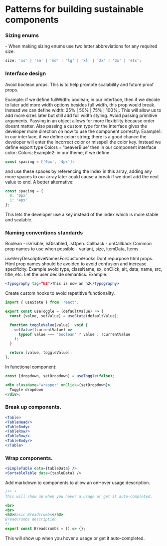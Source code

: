 
<Meta title="Extra Info/Sustainable Components" />

<h1>Patterns for building sustainable components</h1>
<h3>Sizing enums</h3>
<p>
  - When making sizing enums use two letter abbreviations for any required size.
</p>

```jsx
size: 'xs' | 'sm' | 'md' | 'lg' | 'xl' | '2x' | '3x' | 'etc';
```

<h3>Interface design </h3>
<p>
  Avoid boolean props. This is to help promote scalability and future proof
  props.
</p>
<p>
  Example: if we define fullWidth: boolean; in our interface, then if we decide
  to later add more width options besides full width, this prop would break.
  Instead we can define width: 25% | 50% | 75% | 100%;. This will allow us to
  add more sizes later but still add full width styling. Avoid passing primitive
  arguments. Passing in an object allows for more flexibility because order
  doesnt matter. Also passing a custom type for the interface gives the
  developer more direction on how to use the component correctly. Example1: in
  our interface, if we define color: string; there is a good chance the
  developer will enter the incorrect color or misspell the color key. Instead we
  define export type Colors = 'beaverBlue' then in our component interface
  color: Colors; Example2: in our theme, if we define
</p>

```jsx
const spacing = ['0px', '4px'];
```

<p>
  and use these spaces by referencing the index in this array, adding any more
  spaces to our array later could cause a break if we dont add the next value to
  end. A better alternative:
</p>

```jsx
const spacing = {
  0: '0px'
  1: '4px'
};
```

<p>
  This lets the developer use a key instead of the index which is more stable
  and scalable.
</p>

<h3>
    Naming conventions standards
</h3>
<p>Boolean - isVisible, isDisabled, isOpen.
Callback - onCallback
Common prop names to use when possible - variant, size, itemData, Items

useVeryDescriptiveNamesForCustomHooks
Dont repurpose html props. Html prop names should be avoided to avoid confusion and increase specificity.
Example avoid type, className, sx, onClick, alt, data, name, src, title, etc.
Let the user decide semantics.
Example:

</p>

```jsx
<Typography tag=”h2”>This is now an h2</Typography>
```

<p>Create custom hooks to avoid repetitive functionality.</p>

```jsx
import { useState } from 'react';

export const useToggle = (defaultValue) => {
  const [value, setValue] = useState(defaultValue);

  function toggleValue(value): void {
    setValue((currentValue) =>
      typeof value === 'boolean' ? value : !currentValue
    );
  }

  return [value, toggleValue];
};
```

<p>In functional component:</p>

```jsx
const [dropdown, setDropdown] = useToggle(false);

<div className="wrapper" onClick={setDropdown}>
  Toggle dropdown
</div>;
```

<h3>Break up components.</h3>

```jsx
<Table>
<TableHead/>
<TableBody>
<TableRow/>
<TableRow/>
<TableBody/>
</Table>
```

<h3>Wrap components.</h3>

```jsx
<SimpleTable data={tableData} />
<SortableTable data={tableData} />
```

<p>Add markdown to components to allow an onHover usage description.</p>

```jsx
/** *
This will show up when you hover a usage or get it auto-completed.

<br>
<br>
<h3>Basic Breadcrumbs</h3>
Breadcrumbs description
*/
export const Breadcrumbs = () => {};
```

<p>
This will show up when you hover a usage or get it auto-completed.

</p>
